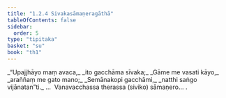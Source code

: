 ```yaml
---
title: "1.2.4 Sivakasāmaṇeragāthā"
tableOfContents: false
sidebar:
  order: 5
type: "tipitaka"
basket: "su"
book: "th1"
---
```



<DynamicBreadcrumb />

<Division number="14" book="th1" bookNo="19" page="223">

<Paragraph number="34" type="verses" book="th1">
_“Upajjhāyo maṃ avaca,_  
_ito gacchāma sīvaka;_  
_Gāme me vasati kāyo,_  
_araññaṃ me gato mano;_  
_Semānakopi gacchāmi,_  
_natthi saṅgo vijānatan”ti._  


</Paragraph>
</Division>

<Paragraph number="35" type="center" book="th1">
…  Vanavacchassa therassa (siviko) sāmaṇero… .
</Paragraph>